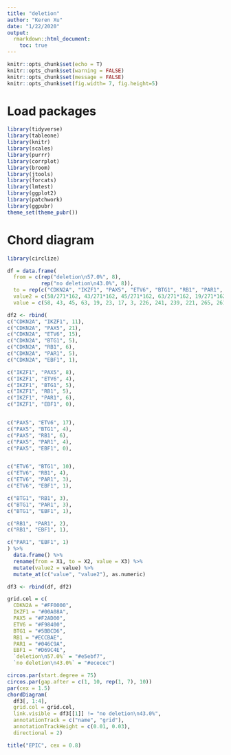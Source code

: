 ```yaml
---
title: "deletion"
author: "Keren Xu"
date: "1/22/2020"
output: 
  rmarkdown::html_document:
    toc: true  
---
```


```r
knitr::opts_chunk$set(echo = T)
knitr::opts_chunk$set(warning = FALSE)
knitr::opts_chunk$set(message = FALSE)
knitr::opts_chunk$set(fig.width= 7, fig.height=5) 
```

# Load packages    
```r
library(tidyverse)
library(tableone)
library(knitr)
library(scales)
library(purrr)
library(corrplot)
library(broom)
library(jtools)
library(forcats)
library(lmtest)
library(ggplot2)
library(patchwork)
library(ggpubr)
theme_set(theme_pubr()) 
```

# Chord diagram

```r
library(circlize)

df = data.frame(
  from = c(rep("deletion\n57.0%", 8), 
           rep("no deletion\n43.0%", 8)), 
  to = rep(c("CDKN2A", "IKZF1", "PAX5", "ETV6", "BTG1", "RB1", "PAR1", "EBF1"),2), 
  value2 = c(58/271*162, 43/271*162, 45/271*162, 63/271*162, 19/271*162, 23/271*162, 17/271*162, 3/271*162, rep(15.25, 8)),
  value = c(58, 43, 45, 63, 19, 23, 17, 3, 226, 241, 239, 221, 265, 261, 267, 281) )

df2 <- rbind(
c("CDKN2A", "IKZF1", 11),
c("CDKN2A", "PAX5", 21),
c("CDKN2A", "ETV6", 15),
c("CDKN2A", "BTG1", 5),
c("CDKN2A", "RB1", 6),
c("CDKN2A", "PAR1", 5),
c("CDKN2A", "EBF1", 1),

c("IKZF1", "PAX5", 8),
c("IKZF1", "ETV6", 4),
c("IKZF1", "BTG1", 5),
c("IKZF1", "RB1", 5),
c("IKZF1", "PAR1", 6),
c("IKZF1", "EBF1", 0),


c("PAX5", "ETV6", 17),
c("PAX5", "BTG1", 4),
c("PAX5", "RB1", 6),
c("PAX5", "PAR1", 4),
c("PAX5", "EBF1", 0),


c("ETV6", "BTG1", 10),
c("ETV6", "RB1", 4),
c("ETV6", "PAR1", 3),
c("ETV6", "EBF1", 1),

c("BTG1", "RB1", 3),
c("BTG1", "PAR1", 3),
c("BTG1", "EBF1", 1),

c("RB1", "PAR1", 2),
c("RB1", "EBF1", 1),

c("PAR1", "EBF1", 1)
) %>% 
  data.frame() %>% 
  rename(from = X1, to = X2, value = X3) %>% 
  mutate(value2 = value) %>% 
  mutate_at(c("value", "value2"), as.numeric)

df3 <- rbind(df, df2)

grid.col = c(
  CDKN2A = "#FF0000", 
  IKZF1 = "#00A08A", 
  PAX5 = "#F2AD00", 
  ETV6 = "#F98400", 
  BTG1 = "#5BBCD6", 
  RB1 = "#ECCBAE", 
  PAR1 = "#046C9A", 
  EBF1 = "#D69C4E", 
  `deletion\n57.0%` = "#e5ebf7", 
  `no deletion\n43.0%` = "#ececec")  

circos.par(start.degree = 75)
circos.par(gap.after = c(1, 10, rep(1, 7), 10))
par(cex = 1.5)
chordDiagram(
  df3[, 1:4], 
  grid.col = grid.col, 
  link.visible = df3[[1]] != "no deletion\n43.0%", 
  annotationTrack = c("name", "grid"), 
  annotationTrackHeight = c(0.01, 0.03),  
  directional = 2)

title("EPIC", cex = 0.8)

```



